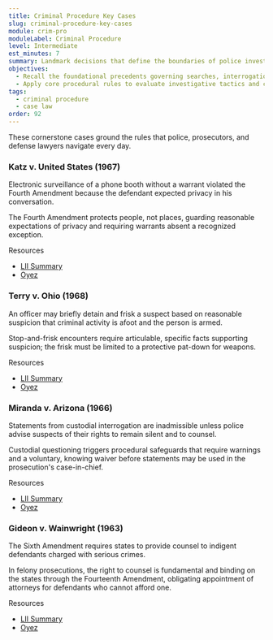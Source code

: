 ```yaml
---
title: Criminal Procedure Key Cases
slug: criminal-procedure-key-cases
module: crim-pro
moduleLabel: Criminal Procedure
level: Intermediate
est_minutes: 7
summary: Landmark decisions that define the boundaries of police investigations and the rights of the accused.
objectives:
  - Recall the foundational precedents governing searches, interrogations, and counsel rights.
  - Apply core procedural rules to evaluate investigative tactics and courtroom protections.
tags:
  - criminal procedure
  - case law
order: 92
---
```


These cornerstone cases ground the rules that police, prosecutors, and defense lawyers navigate every day.

<section className="mt-8 grid gap-6 md:grid-cols-2">
  <article className="flex flex-col rounded-2xl border border-border bg-card p-5 shadow-subtle">
    <h3 className="text-lg font-semibold text-foreground">Katz v. United States (1967)</h3>
    <p className="mt-3 text-sm text-foreground/90">Electronic surveillance of a phone booth without a warrant violated the Fourth Amendment because the defendant expected privacy in his conversation.</p>
    <p className="mt-2 text-sm text-foreground/90">The Fourth Amendment protects people, not places, guarding reasonable expectations of privacy and requiring warrants absent a recognized exception.</p>
    <p className="mt-4 text-xs font-medium uppercase tracking-wide text-muted">Resources</p>
    <ul className="mt-2 space-y-1 text-sm text-accent">
      <li><a className="hover:underline" href="https://www.law.cornell.edu/supremecourt/text/389/347" target="_blank" rel="noopener noreferrer">LII Summary</a></li>
      <li><a className="hover:underline" href="https://www.oyez.org/cases/1967/35" target="_blank" rel="noopener noreferrer">Oyez</a></li>
    </ul>
  </article>
  <article className="flex flex-col rounded-2xl border border-border bg-card p-5 shadow-subtle">
    <h3 className="text-lg font-semibold text-foreground">Terry v. Ohio (1968)</h3>
    <p className="mt-3 text-sm text-foreground/90">An officer may briefly detain and frisk a suspect based on reasonable suspicion that criminal activity is afoot and the person is armed.</p>
    <p className="mt-2 text-sm text-foreground/90">Stop-and-frisk encounters require articulable, specific facts supporting suspicion; the frisk must be limited to a protective pat-down for weapons.</p>
    <p className="mt-4 text-xs font-medium uppercase tracking-wide text-muted">Resources</p>
    <ul className="mt-2 space-y-1 text-sm text-accent">
      <li><a className="hover:underline" href="https://www.law.cornell.edu/supremecourt/text/392/1" target="_blank" rel="noopener noreferrer">LII Summary</a></li>
      <li><a className="hover:underline" href="https://www.oyez.org/cases/1967/67" target="_blank" rel="noopener noreferrer">Oyez</a></li>
    </ul>
  </article>
  <article className="flex flex-col rounded-2xl border border-border bg-card p-5 shadow-subtle">
    <h3 className="text-lg font-semibold text-foreground">Miranda v. Arizona (1966)</h3>
    <p className="mt-3 text-sm text-foreground/90">Statements from custodial interrogation are inadmissible unless police advise suspects of their rights to remain silent and to counsel.</p>
    <p className="mt-2 text-sm text-foreground/90">Custodial questioning triggers procedural safeguards that require warnings and a voluntary, knowing waiver before statements may be used in the prosecution's case-in-chief.</p>
    <p className="mt-4 text-xs font-medium uppercase tracking-wide text-muted">Resources</p>
    <ul className="mt-2 space-y-1 text-sm text-accent">
      <li><a className="hover:underline" href="https://www.law.cornell.edu/supremecourt/text/384/436" target="_blank" rel="noopener noreferrer">LII Summary</a></li>
      <li><a className="hover:underline" href="https://www.oyez.org/cases/1965/759" target="_blank" rel="noopener noreferrer">Oyez</a></li>
    </ul>
  </article>
  <article className="flex flex-col rounded-2xl border border-border bg-card p-5 shadow-subtle">
    <h3 className="text-lg font-semibold text-foreground">Gideon v. Wainwright (1963)</h3>
    <p className="mt-3 text-sm text-foreground/90">The Sixth Amendment requires states to provide counsel to indigent defendants charged with serious crimes.</p>
    <p className="mt-2 text-sm text-foreground/90">In felony prosecutions, the right to counsel is fundamental and binding on the states through the Fourteenth Amendment, obligating appointment of attorneys for defendants who cannot afford one.</p>
    <p className="mt-4 text-xs font-medium uppercase tracking-wide text-muted">Resources</p>
    <ul className="mt-2 space-y-1 text-sm text-accent">
      <li><a className="hover:underline" href="https://www.law.cornell.edu/supremecourt/text/372/335" target="_blank" rel="noopener noreferrer">LII Summary</a></li>
      <li><a className="hover:underline" href="https://www.oyez.org/cases/1962/155" target="_blank" rel="noopener noreferrer">Oyez</a></li>
    </ul>
  </article>
</section>
